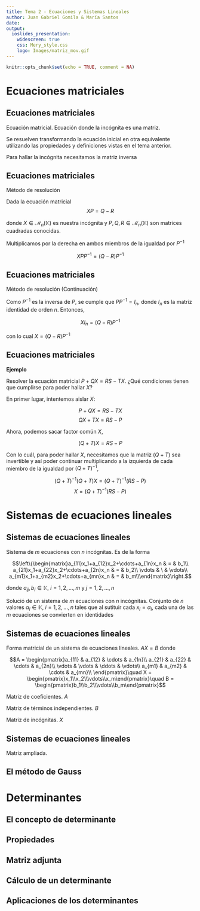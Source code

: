```yaml
---
title: Tema 2 - Ecuaciones y Sistemas Lineales
author: Juan Gabriel Gomila & María Santos
date: 
output: 
  ioslides_presentation:
    widescreen: true
    css: Mery_style.css
    logo: Images/matriz_mov.gif
---
```


```r
knitr::opts_chunk$set(echo = TRUE, comment = NA)
```

# Ecuaciones matriciales

## Ecuaciones matriciales

<l class = "definition"> Ecuación matricial.</l> Ecuación donde la incógnita es una matriz.

Se resuelven transformando la ecuación inicial en otra equivalente utilizando las propiedades y definiciones vistas en el tema anterior.

Para hallar la incógnita necesitamos la matriz inversa

## Ecuaciones matriciales

<l class = "prop">Método de resolución</l>

Dada la ecuación matricial $$XP = Q-R$$

donde $X\in\mathcal{M}_{n}(\mathbb{K})$ es nuestra incógnita y $P,Q,R\in\mathcal{M}_{n}(\mathbb{K})$ son matrices cuadradas conocidas.

Multiplicamos por la derecha en ambos miembros de la igualdad por $P^{-1}$

$$XPP^{-1}=(Q-R)P^{-1}$$

## Ecuaciones matriciales

<l class = "prop">Método de resolución (Continuación)</l>

Como $P^{-1}$ es la inversa de $P$, se cumple que $PP^{-1}=I_n$, donde $I_n$ es la matriz identidad de orden $n$. Entonces,

$$XI_n=(Q-R)P^{-1}$$

con lo cual $X=(Q-R)P^{-1}$


## Ecuaciones matriciales{.example}

**Ejemplo**

Resolver la ecuación matricial $P+QX=RS-TX$. ¿Qué condiciones tienen que cumplirse para poder hallar $X$?

En primer lugar, intentemos aislar $X$:

$$P+QX=RS-TX$$
$$QX+TX=RS-P$$

Ahora, podemos sacar factor común $X$,

$$(Q+T)X = RS-P$$

Con lo cuál, para poder hallar $X$, necesitamos que la matriz $(Q+T)$ sea invertible y así poder continuar multiplicando a la izquierda de cada miembro de la igualdad por $(Q+T)^{-1}$,

$$(Q+T)^{-1}(Q+T)X = (Q+T)^{-1}(RS-P)$$
$$X = (Q+T)^{-1}(RS-P)$$

# Sistemas de ecuaciones lineales

## Sistemas de ecuaciones lineales

<l class = "definition">Sistema de $m$ ecuaciones con $n$ incógnitas.</l> Es de la forma

$$\left\{\begin{matrix}a_{11}x_1+a_{12}x_2+\cdots+a_{1n}x_n & = & b_1\\
a_{21}x_1+a_{22}x_2+\cdots+a_{2n}x_n & = & b_2\\
\vdots & \  & \vdots\\
a_{m1}x_1+a_{m2}x_2+\cdots+a_{mn}x_n & = & b_m\\\end{matrix}\right.$$

donde $a_{ij},b_i\in\mathbb{K},\ i=1,2,\dots,m$ y $j=1,2,\dots,n$

<l class = "definition">Solució de un sistema de $m$ ecuaciones con $n$ incógnitas.</l> Conjunto de $n$ valores $\alpha_i\in\mathbb{K},\ i=1,2,\dots,n$ tales que al sutituir cada $x_i=\alpha_i$, cada una de las $m$ ecuaciones se convierten en identidades

## Sistemas de ecuaciones lineales

<l class = "definition">Forma matricial de un sistema de ecuaciones lineales.</l> $AX = B$ donde

$$A = \begin{pmatrix}a_{11} & a_{12} & \cdots & a_{1n}\\
a_{21} & a_{22} & \cdots & a_{2n}\\
\vdots & \vdots & \ddots & \vdots\\
a_{m1} & a_{m2} & \cdots & a_{mn}\\
\end{pmatrix}\quad X = \begin{pmatrix}x_1\\x_2\\\vdots\\x_m\end{pmatrix}\quad B = \begin{pmatrix}b_1\\b_2\\\vdots\\b_m\end{pmatrix}$$

<l class = "definition">Matriz de coeficientes.</l> $A$

<l class = "definition">Matriz de términos independientes.</l> $B$

<l class = "definition">Matriz de incógnitas.</l> $X$

## Sistemas de ecuaciones lineales

<l class = "definition">Matriz ampliada.</l>

## El método de Gauss

# Determinantes

## El concepto de determinante
## Propiedades
## Matriz adjunta
## Cálculo de un determinante
## Aplicaciones de los determinantes